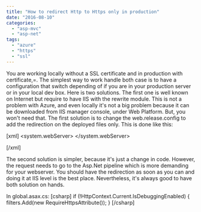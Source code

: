 ```yaml
---
title: "How to redirect Http to Https only in production"
date: "2016-08-10"
categories: 
  - "asp-mvc"
  - "asp-net"
tags: 
  - "azure"
  - "https"
  - "ssl"
---
```


You are working locally without a SSL certificate and in production with certificate,=. The simplest way to work handle both case is to have a configuration that switch depending of if you are in your production server or in your local dev box. Here is two solutions. The first one is well known on Internet but require to have IIS with the rewrite module. This is not a problem with Azure, and even locally it's not a big problem because it can be downloaded from IIS manager console, under Web Platform. But, you won't need that. The first solution is to change the web.release.config to add the redirection on the deployed files only. This is done like this:

\[xml\] <?xml version="1.0"?> <configuration xmlns:xdt="http://schemas.microsoft.com/XML-Document-Transform"> <system.webServer> <rewrite xdt:Transform="Insert"> <rules> <rule name="Redirect HTTP to HTTPS"> <match url="(.\*)" /> <conditions> <add input="{HTTPS}" pattern="off" ignoreCase="true" /> </conditions> <action type="Redirect" url="https://{HTTP\_HOST}/{R:1}" redirectType="Permanent"/> </rule> </rules> </rewrite> </system.webServer> </configuration>

\[/xml\]

The second solution is simpler, because it's just a change in code. However, the request needs to go to the Asp.Net pipeline which is more demanding for your webserver. You should have the redirection as soon as you can and doing it at IIS level is the best place. Nevertheless, it's always good to have both solution on hands.

In global.asax.cs: \[csharp\] if (!HttpContext.Current.IsDebuggingEnabled) { filters.Add(new RequireHttpsAttribute()); } \[/csharp\]
